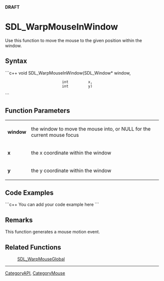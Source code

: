'''DRAFT'''

= SDL_WarpMouseInWindow =
Use this function to move the mouse to the given position within the window.


== Syntax ==
```c++
void SDL_WarpMouseInWindow(SDL_Window* window,
                           int         x,
                           int         y)
```

== Function Parameters ==
{|
|'''window'''
|the window to move the mouse into, or NULL for the current mouse focus
|-
|'''x'''
|the x coordinate within the window
|-
|'''y'''
|the y coordinate within the window
|}

== Code Examples ==
```c++
You can add your code example here
```

== Remarks ==
This function generates a mouse motion event.

== Related Functions ==
:[[SDL_WarpMouseGlobal]]

----
[[CategoryAPI]], [[CategoryMouse]]
